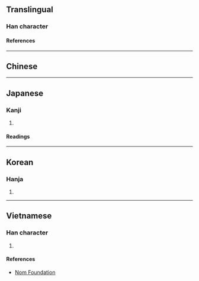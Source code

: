 {{also|楠}}
{{character info}}
==Translingual==

===Han character===
{{Han char|rn=75|rad=木|as=04|sn=8|four=|canj=DBMM|ids=⿰木冄}}

====References====
{{Han ref|kx=0515.070|dkj=14537|dj=0903.070|hdz=21168.100|uh=678F}}

----

==Chinese==
{{zh-see|柟|v}}

----

==Japanese==

===Kanji===
{{ja-kanji|grade=|rs=木04}}

# {{rfdef|ja|sort=木04}}

====Readings====
{{ja-readings
|on=だん, なん, ぜん, ねん
|kun=くすのき
}}

----

==Korean==

===Hanja===
{{ko-hanja|남}}

# {{rfdef|ko|sort=木04}}

----

==Vietnamese==

===Han character===
{{vi-readings|rs=木04|reading=nam}}

# {{rfdef|vi|sort=木04}}

====References====
* [http://nomfoundation.org/common/nom_details.php?codepoint=678f Nom Foundation]
